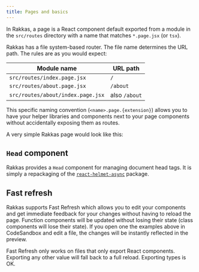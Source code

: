 ```yaml
---
title: Pages and basics
---
```


In Rakkas, a page is a React component default exported from a module in the `src/routes` directory with a name that matches `*.page.jsx` (or `tsx`).

Rakkas has a file system-based router. The file name determines the URL path. The rules are as you would expect:

| Module name                       | URL path      |
| --------------------------------- | ------------- |
| `src/routes/index.page.jsx`       | `/`           |
| `src/routes/about.page.jsx`       | `/about`      |
| `src/routes/about/index.page.jsx` | also `/about` |

This specific naming convention (`<name>.page.{extension}`) allows you to have your helper libraries and components next to your page components without accidentally exposing them as routes.

A very simple Rakkas page would look like this:

<CodeViewer name="guide-samples" />

## `Head` component

Rakkas provides a `Head` component for managing document head tags. It is simply a repackaging of the [`react-helmet-async`](https://github.com/staylor/react-helmet-async) package.

## Fast refresh

Rakkas supports Fast Refresh which allows you to edit your components and get immediate feedback for your changes without having to reload the page. Function components will be updated without losing their state (class components will lose their state). If you open one the examples above in CodeSandbox and edit a file, the changes will be instantly reflected in the preview.

Fast Refresh only works on files that only export React components. Exporting any other value will fall back to a full reload. Exporting types is OK.
